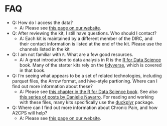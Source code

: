 
# FAQ {.unnumbered}

* Q: How do I access the data?
  * A: Please see [this page on our website](https://a2cps.org/researchers/accessing-our-data/).

* Q: After reviewing the kit, I still have questions. Who should I contact?
  * A: Each kit is maintained by a different member of the DIRC, and their contact information is listed at the end of the kit. Please use the channels listed in the kit

* Q: I am not familiar with `R`. What are a few good resources.
  * A: A great introduction to data analysis in R is the [R for Data Science](https://r4ds.hadley.nz/) book. Many of the starter kits rely on the [tidyverse](https://www.tidyverse.org/), which is covered in that book. 

* Q: I'm seeing what appears to be a set of related technologies, including parquet files, the Arrow format, and hive-style partioning. Where can I find out more information about these?
  * A: Please see [this chapter in the R for Data Science book](https://r4ds.hadley.nz/arrow.html). See also [this series of posts by Danielle Navarro](https://blog.djnavarro.net/#category=Apache%20Arrow). For reading and working with these files, many kits specifically use the [duckplyr](https://duckplyr.tidyverse.org/index.html) package.

* Q: Where can I find out more information about Chronic Pain, and how A2CPS will help?
  * A: Please see [this page on our website](https://a2cps.org/researchers/a2cps-study-details/).